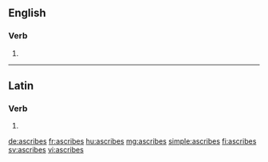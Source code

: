 ==English==

===Verb===
{{head|en}}

# {{en-third-person singular of|ascribe}}

----

==Latin==

===Verb===
{{la-verb-form|āscrībēs}}

# {{conjugation of|āscrībō||2|s|fut|act|ind|lang=la}}

[[de:ascribes]]
[[fr:ascribes]]
[[hu:ascribes]]
[[mg:ascribes]]
[[simple:ascribes]]
[[fi:ascribes]]
[[sv:ascribes]]
[[vi:ascribes]]